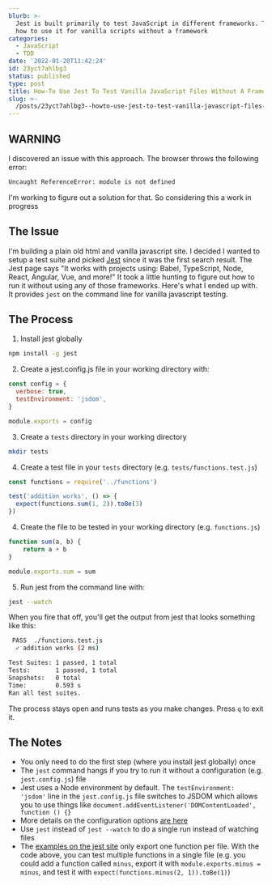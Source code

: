 ```yaml
---
blurb: >-
  Jest is built primarily to test JavaScript in different frameworks. This is
  how to use it for vanilla scripts without a framework
categories:
  - JavaScript
  - TDD
date: '2022-01-20T11:42:24'
id: 23yct7ahlbg3
status: published
type: post
title: How-To Use Jest To Test Vanilla JavaScript Files Without A Framework
slug: >-
  /posts/23yct7ahlbg3--howto-use-jest-to-test-vanilla-javascript-files-without-a-framework
---
```


## WARNING

I discovered an issue with this approach. The browser throws the following error:

```bash
Uncaught ReferenceError: module is not defined
```

I'm working to figure out a solution for that. So considering this a work in progress


## The Issue

I'm building a plain old html and vanilla javascript site. I decided I wanted to setup a test suite and picked [Jest](https://jestjs.io/) since it was the first search result. The Jest page says "It works with projects using: Babel, TypeScript, Node, React, Angular, Vue, and more!" It took a little hunting to figure out how to run it without using any of those frameworks. Here's what I ended up with. It provides `jest` on the command line for vanilla javascript testing.

## The Process

1. Install jest globally

```bash    
npm install -g jest
```

2. Create a jest.config.js file in your working directory with:

```javascript
const config = {
  verbose: true,
  testEnvironment: 'jsdom',
}

module.exports = config
```

3. Create a `tests` directory in your working directory

```bash
mkdir tests
```


4. Create a test file in your `tests` directory (e.g. `tests/functions.test.js`)

```javascript
const functions = require('../functions')

test('addition works', () => {
  expect(functions.sum(1, 2)).toBe(3)
})
```

4. Create the file to be tested in your working directory (e.g. `functions.js`)

```javascript
function sum(a, b) {
    return a + b
}

module.exports.sum = sum
```

5. Run jest from the command line with:

```bash
jest --watch
```

When you fire that off, you'll get the output from jest that looks something like this: 

```bash
 PASS  ./functions.test.js
  ✓ addition works (2 ms)

Test Suites: 1 passed, 1 total
Tests:       1 passed, 1 total
Snapshots:   0 total
Time:        0.593 s
Ran all test suites.
```

The process stays open and runs tests as you make changes. Press `q` to exit it. 


## The Notes

- You only need to do the first step (where you install jest globally) once
- The `jest` command hangs if you try to run it without a configuration (e.g. `jest.config.js`) file
- Jest uses a Node environment by default. The `testEnvironment: 'jsdom'` line in the `jest.config.js` file switches to JSDOM which allows you to use things like `document.addEventListener('DOMContentLoaded', function () {}`
- More details on the configuration options [are here](https://jestjs.io/docs/configuration)
- Use `jest` instead of `jest --watch` to do a single run instead of watching files
- The [examples on the jest site](https://jestjs.io/docs/getting-started) only export one function per file. With the code above, you can test multiple functions in a single file (e.g. you could add a function called `minus`, export it with `module.exports.minus = minus`, and test it with `expect(functions.minus(2, 1)).toBe(1)`)


        
